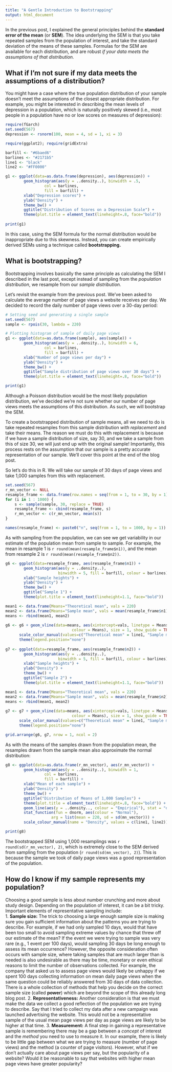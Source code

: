 ```yaml
---
title: "A Gentle Introduction to Bootstrapping"
output: html_document
---
```


In the previous post, I explained the general principles behind the **standard error of the mean** (or **SEM**). The idea underlying the SEM is that you take repeated samples from the population of interest, and take the standard deviation of the means of these samples. Formulas for the SEM are available for each distribution, and are robust _if your data meets the assumptions of that distribution._

## What if I'm not sure if my data meets the assumptions of a distribution?

You might have a case where the true population distribution of your sample doesn't meet the assumptions of the closest appropriate distribution. For example, you might be interested in describing the mean levels of depression in a population, which is naturally positively skewed (i.e., most people in a population have no or low scores on measures of depression):

```r
require(fGarch)
set.seed(567)
depression <- rsnorm(100, mean = 4, sd = 1, xi = 3)
```

```r
require(ggplot2); require(gridExtra)

barfill <- "#6baed6"
barlines <- "#2171b5"
line1 <- "black"
line2 <- "#FF0000"

g1 <- ggplot(data=as.data.frame(depression), aes(depression)) + 
        geom_histogram(aes(y = ..density..), binwidth = .5, 
                 col = barlines, 
                 fill = barfill) + 
        xlab("Depression scores") + 
        ylab("Density") + 
        theme_bw() + 
        ggtitle("Distribution of Scores on a Depression Scale") + 
        theme(plot.title = element_text(lineheight=.8, face="bold"))
        
print(g1)
```
    
In this case, using the SEM formula for the normal distribution would be inappropriate due to this skewness. Instead, you can create empirically derived SEMs using a technique called **bootstrapping.**
    
## What is bootstrapping?

Bootstrapping involves basically the same principle as calculating the SEM I described in the last post, except instead of sampling from the _population distribution_, we resample from our _sample distribution._

Let's revisit the example from the previous post. We've been asked to calculate the average number of page views a website receives per day. We decided to record the daily number of page views over a 30-day period:

```r
# Setting seed and generating a single sample
set.seed(567)
sample <- rpois(30, lambda = 220)
```

```r
# Plotting histogram of sample of daily page views
g1 <- ggplot(data=as.data.frame(sample), aes(sample)) + 
        geom_histogram(aes(y = ..density..), binwidth = 6, 
                 col = barlines, 
                 fill = barfill) + 
        xlab("Number of page views per day") + 
        ylab("Density") + 
        theme_bw() + 
        ggtitle("Sample distribution of page views over 30 days") + 
        theme(plot.title = element_text(lineheight=.8, face="bold"))

print(g1)
```

Although a Poisson distribution would be the most likely population distribution, we've decided we're not sure whether our number of page views meets the assumptions of this distribution. As such, we will bootstrap the SEM.

To create a bootstrapped distribution of sample means, all we need to do is take repeated resamples from this sample distribution _with replacement_ and take their means. The reason we must do this with replacement is because if we have a sample distribution of size, say 30, and we take a sample from this of size 30, we will just end up with the original sample! Importantly, this process rests on the assumption that our sample is a pretty accurate representation of our sample. We'll cover this point at the end of the blog post.

So let's do this in R. We will take our sample of 30 days of page views and take 1,000 samples from this with replacement.

```r
set.seed(567)
r_mn_vector <- NULL
resample_frame <- data.frame(row.names = seq(from = 1, to = 30, by = 1))
for (i in 1 : 1000) {
    s <- sample(sample, 30, replace = TRUE)
    resample_frame <- cbind(resample_frame, s)
    r_mn_vector <- c(r_mn_vector, mean(s))
}

names(resample_frame) <- paste0("n", seq(from = 1, to = 1000, by = 1))
```

As with sampling from the population, we can see we get variability in our estimate of the population mean from sample to sample. For example, the mean in resample 1 is `r round(mean(resample_frame$n1))`, and the mean from resample 2 is `r round(mean(resample_frame$n2))`.

```r
g6 <- ggplot(data=resample_frame, aes(resample_frame$n1)) + 
        geom_histogram(aes(y = ..density..), 
                       binwidth = 5, fill = barfill, colour = barlines) +
        xlab("Sample heights") +
        ylab("Density") +
        theme_bw() +
        ggtitle("Sample 1") + 
        theme(plot.title = element_text(lineheight=1.1, face="bold"))

mean1 <- data.frame(Means="Theoretical mean", vals = 220)
mean2 <- data.frame(Means="Sample mean", vals = mean(resample_frame$n1))
means <- rbind(mean1, mean2)
                
g6 <- g6 + geom_vline(data=means, aes(xintercept=vals, linetype = Means, 
                             colour = Means), size = 1, show_guide = TRUE) + 
      scale_color_manual(values=c("Theoretical mean" = line1, "Sample mean" = line2)) +
      theme(legend.position="none")
            
g7 <- ggplot(data=resample_frame, aes(resample_frame$n2)) + 
        geom_histogram(aes(y = ..density..), 
                       binwidth = 5, fill = barfill, colour = barlines) +
        xlab("Sample heights") +
        ylab("Density") +
        theme_bw() +
        ggtitle("Sample 2") + 
        theme(plot.title = element_text(lineheight=1.1, face="bold"))

mean1 <- data.frame(Means="Theoretical mean", vals = 220)
mean2 <- data.frame(Means="Sample mean", vals = mean(resample_frame$n2))
means <- rbind(mean1, mean2)
                
g7 <- g7 + geom_vline(data=means, aes(xintercept=vals, linetype = Means, 
                             colour = Means), size = 1, show_guide = TRUE) + 
      scale_color_manual(values=c("Theoretical mean" = line1, "Sample mean" = line2)) +
      theme(legend.position="none")

grid.arrange(g6, g7, nrow = 1, ncol = 2)
```

As with the means of the samples drawn from the population mean, the resamples drawn from the sample mean also approximate the normal distribution:

```r
g8 <- ggplot(data=as.data.frame(r_mn_vector), aes(r_mn_vector)) + 
        geom_histogram(aes(y = ..density..), binwidth = 1, 
                 col = barlines, 
                 fill = barfill) + 
        xlab("Mean of each sample") + 
        ylab("Density") + 
        theme_bw() + 
        ggtitle("Distribution of Means of 1,000 Samples") + 
        theme(plot.title = element_text(lineheight=.8, face="bold")) + 
        geom_line(aes(y = ..density.., colour = "Empirical"), stat = "density") + 
        stat_function(fun = dnorm, aes(colour = "Normal"), 
                    arg = list(mean = 220, sd = sd(mn_vector))) + 
        scale_colour_manual(name = "Density", values = c(line1, line2))

print(g8)
```

The bootstrapped SEM using 1,000 resamplings was `r round(sd(r_mn_vector), 2)`, which is extremely close to the SEM derived from sampling from the population (`r round(sd(mn_vector), 2)`). This is because the sample we took of daily page views was a good representation of the population.


## How do I know if my sample represents my population?

Choosing a good sample is less about number crunching and more about study design. Depending on the population of interest, it can be a bit tricky. Important elements of representative sampling include:  
1. **Sample size:** The trick to choosing a large enough sample size is making sure you gain sufficient information about the patterns you are trying to describe. For example, if we had only sampled 10 days, would that have been too small to avoid sampling extreme values by chance that threw off our estimate of the mean? If the event we were trying to sample was very rare (e.g., 1 event per 100 days), would sampling 30 days be long enough to assess its mean occurrence? However, the opposite consideration often occurs with sample size, where taking samples that are much larger than is needed is also undesirable as there may be time, monetary or even ethical reasons to limit the number of observations collected. For example, the company that asked us to assess page views would likely be unhappy if we spent 100 days collecting information on mean daily page views when the same question could be reliably answered from 30 days of data collection. There is a whole collection of methods that help you decide on the correct sample size (called **power**) which are beyond the scope of this already long blog post.
2. **Representativeness:** Another consideration is that we must make the data we collect a good reflection of the population we are trying to describe. Say that I tried to collect my data after a new campaign was launched advertising the website. This would not be a representative sample of the usual mean page views per day as page views are likely to be higher at that time.
3. **Measurement:** A final step in gaining a representative sample is remembering there may be a gap between a _concept_ of interest and the _method_ you need to use to measure it. In our example, there is likely to be little gap between what we are trying to measure (number of page views) and the method (a counter of page visitors). However, what if we don't actually care about page views per say, but the popularity of a website? Would it be reasonable to say that websites with higher mean page views have greater popularity?
